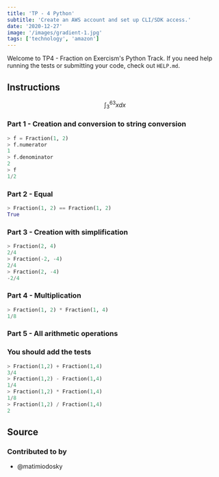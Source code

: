 ```yaml
---
title: 'TP - 4 Python'
subtitle: 'Create an AWS account and set up CLI/SDK access.'
date: '2020-12-27'
image: '/images/gradient-1.jpg'
tags: ['technology', 'amazon']
---
```


Welcome to TP4 - Fraction on Exercism's Python Track.
If you need help running the tests or submitting your code, check out `HELP.md`.

## Instructions

$$
\int_3^63xdx
$$

### Part 1 - Creation and conversion to string conversion

```python
> f = Fraction(1, 2)
> f.numerator
1
> f.denominator
2
> f
1/2
```

### Part 2 - Equal

```python
> Fraction(1, 2) == Fraction(1, 2)
True
```

### Part 3 - Creation with simplification

```python
> Fraction(2, 4)
2/4
> Fraction(-2, -4)
2/4
> Fraction(2, -4)
-2/4
```

### Part 4 - Multiplication

```python
> Fraction(1, 2) * Fraction(1, 4)
1/8
```

### Part 5 - All arithmetic operations

### You should add the tests

```python
> Fraction(1,2) + Fraction(1,4)
3/4
> Fraction(1,2) - Fraction(1,4)
1/4
> Fraction(1,2) * Fraction(1,4)
1/8
> Fraction(1,2) / Fraction(1,4)
2
```

## Source

### Contributed to by

- @matimiodosky
